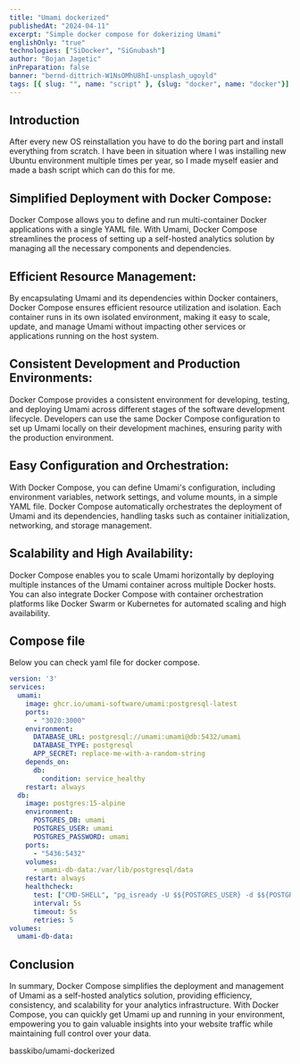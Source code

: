 ```yaml
---
title: "Umami dockerized"
publishedAt: "2024-04-11"
excerpt: "Simple docker compose for dokerizing Umami"
englishOnly: "true"
technologies: ["SiDocker", "SiGnubash"]
author: "Bojan Jagetic"
inPreparation: false
banner: "bernd-dittrich-W1NsOMhU8hI-unsplash_ugoyld"
tags: [{ slug: "", name: "script" }, {slug: "docker", name: "docker"}]
---
```


## Introduction

After every new OS reinstallation you have to do the boring part and install everything from scratch. I have been in situation where I was installing
new Ubuntu environment multiple times per year, so I made myself easier and made a bash script which can do this for me.

## Simplified Deployment with Docker Compose:

Docker Compose allows you to define and run multi-container Docker applications with a single YAML file. With Umami, Docker Compose streamlines the process of setting up a self-hosted analytics solution by managing all the necessary components and dependencies.

## Efficient Resource Management:

By encapsulating Umami and its dependencies within Docker containers, Docker Compose ensures efficient resource utilization and isolation. Each container runs in its own isolated environment, making it easy to scale, update, and manage Umami without impacting other services or applications running on the host system.

## Consistent Development and Production Environments:

Docker Compose provides a consistent environment for developing, testing, and deploying Umami across different stages of the software development lifecycle. Developers can use the same Docker Compose configuration to set up Umami locally on their development machines, ensuring parity with the production environment.

## Easy Configuration and Orchestration:

With Docker Compose, you can define Umami's configuration, including environment variables, network settings, and volume mounts, in a simple YAML file. Docker Compose automatically orchestrates the deployment of Umami and its dependencies, handling tasks such as container initialization, networking, and storage management.

## Scalability and High Availability:

Docker Compose enables you to scale Umami horizontally by deploying multiple instances of the Umami container across multiple Docker hosts. You can also integrate Docker Compose with container orchestration platforms like Docker Swarm or Kubernetes for automated scaling and high availability.

## Compose file
Below you can check yaml file for docker compose.

```yml
version: '3'
services:
  umami:
    image: ghcr.io/umami-software/umami:postgresql-latest
    ports:
      - "3020:3000"
    environment:
      DATABASE_URL: postgresql://umami:umami@db:5432/umami
      DATABASE_TYPE: postgresql
      APP_SECRET: replace-me-with-a-random-string
    depends_on:
      db:
        condition: service_healthy
    restart: always
  db:
    image: postgres:15-alpine
    environment:
      POSTGRES_DB: umami
      POSTGRES_USER: umami
      POSTGRES_PASSWORD: umami
    ports:
      - "5436:5432"
    volumes:
      - umami-db-data:/var/lib/postgresql/data
    restart: always
    healthcheck:
      test: ["CMD-SHELL", "pg_isready -U $${POSTGRES_USER} -d $${POSTGRES_DB}"]
      interval: 5s
      timeout: 5s
      retries: 5
volumes:
  umami-db-data:
```
## Conclusion
In summary, Docker Compose simplifies the deployment and management of Umami as a self-hosted analytics solution, providing efficiency, consistency, and scalability for your analytics infrastructure. With Docker Compose, you can quickly get Umami up and running in your environment, empowering you to gain valuable insights into your website traffic while maintaining full control over your data.


<GithubCardRepository>basskibo/umami-dockerized</GithubCardRepository>
